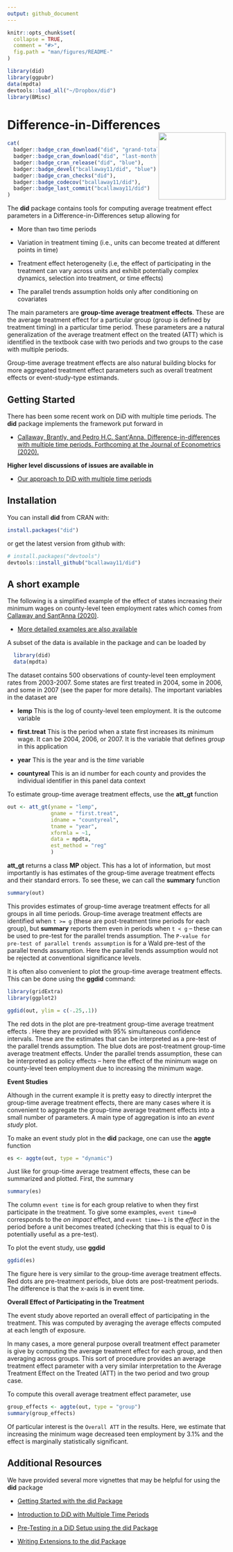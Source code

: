 ---
output: github_document
---

<!-- README.md is generated from README.Rmd. Please edit that file -->

```{r, echo = FALSE}
knitr::opts_chunk$set(
  collapse = TRUE,
  comment = "#>",
  fig.path = "man/figures/README-"
)
```

```{r, echo=FALSE, results="hide", warning=FALSE, message=FALSE}
library(did)
library(ggpubr)
data(mpdta)
devtools::load_all("~/Dropbox/did")
library(BMisc)
```
# Difference-in-Differences <img src="man/figures/logo.png" align="right" alt="" width="155" />

```{r echo=FALSE, results='asis', message=FALSE}
cat(
  badger::badge_cran_download("did", "grand-total", "blue"),
  badger::badge_cran_download("did", "last-month", "blue"),
  badger::badge_cran_release("did", "blue"),
  badger::badge_devel("bcallaway11/did", "blue"),
  badger::badge_cran_checks("did"),
  badger::badge_codecov("bcallaway11/did"),
  badger::badge_last_commit("bcallaway11/did")
)
```
<!-- README.md is generated from README.Rmd. Please edit that file -->

The **did** package contains tools for computing average treatment effect parameters in a Difference-in-Differences setup allowing for

* More than two time periods

* Variation in treatment timing (i.e., units can become treated at different points in time)

* Treatment effect heterogeneity (i.e, the effect of participating in the treatment can vary across units and exhibit potentially complex dynamics, selection into treatment, or time effects)

* The parallel trends assumption holds only after conditioning on covariates

The main parameters are **group-time average treatment effects**.  These are the average treatment effect for a particular group (group is defined by treatment timing) in a particular time period.  These parameters are a natural generalization of the average treatment effect on the treated (ATT) which is identified in the textbook case with two periods and two groups to the case with multiple periods.

Group-time average treatment effects are also natural building blocks for more aggregated treatment effect parameters such as overall treatment effects or event-study-type estimands.


## Getting Started

There has been some recent work on DiD with multiple time periods.  The **did** package implements the framework put forward in

* [Callaway, Brantly, and Pedro H.C. Sant\'Anna. Difference-in-differences with multiple time periods. Forthcoming at the Journal of Econometrics (2020).](https://authors.elsevier.com/a/1cFzc15Dji4pnC)


**Higher level discussions of issues are available in**

* [Our approach to DiD with multiple time periods](https://bcallaway11.github.io/did/articles/multi-period-did.html)


## Installation

You can install **did** from CRAN with:

```{r eval=FALSE}
install.packages("did")
```

or get the latest version from github with:

```{r gh-installation, eval = FALSE}
# install.packages("devtools")
devtools::install_github("bcallaway11/did")
```

## A short example

The following is a simplified example of the effect of states increasing their minimum wages on county-level teen employment rates which comes from [Callaway and Sant'Anna (2020)](https://authors.elsevier.com/a/1cFzc15Dji4pnC).

* [More detailed examples are also available](https://bcallaway11.github.io/did/articles/did-basics.html)

A subset of the data is available in the package and can be loaded by
```{r eval=FALSE}
  library(did)
  data(mpdta)
```

The dataset contains 500 observations of county-level teen employment rates from 2003-2007.  Some states are first treated in 2004, some in 2006, and some in 2007 (see the paper for more details).  The important variables in the dataset are

* **lemp** This is the log of county-level teen employment.  It is the outcome variable

* **first.treat** This is the period when a state first increases its minimum wage.  It can be 2004, 2006, or 2007.  It is the variable that defines *group* in this application

* **year** This is the year and is the *time* variable

* **countyreal** This is an id number for each county and provides the individual identifier in this panel data context

To estimate group-time average treatment effects, use the **att_gt** function

```{r}
out <- att_gt(yname = "lemp",
              gname = "first.treat",
              idname = "countyreal",
              tname = "year",
              xformla = ~1,
              data = mpdta,
              est_method = "reg"
              )
```

**att_gt** returns a class **MP** object.  This has a lot of information, but most importantly is has estimates of the group-time average treatment effects and their standard errors.  To see these, we can call the **summary** function

```{r}
summary(out)
```

This provides estimates of group-time average treatment effects for all groups in all time periods.  Group-time average treatment effects are identified when ` t >= g` (these are post-treatment time periods for each group), but **summary** reports them even in periods when `t < g` -- these can be used to pre-test for the parallel trends assumption.  The `P-value for pre-test of parallel trends assumption` is for a Wald pre-test of the parallel trends assumption.  Here the parallel trends assumption would not be rejected at conventional significance levels.

It is often also convenient to plot the group-time average treatment effects.  This can be done using the **ggdid** command:

```{r echo=FALSE}
library(gridExtra)
library(ggplot2)
```

```{r, fig.width=8, fig.height=10, fig.align='center', out.width="90%", dpi = 200}
ggdid(out, ylim = c(-.25,.1))
```

The red dots in the plot are pre-treatment group-time average treatment effects .  Here they are provided with 95\% simultaneous confidence intervals. These are the estimates that can be interpreted as a pre-test of the parallel trends assumption. The blue dots are post-treatment group-time average treatment effects.  Under the parallel trends assumption, these can be interpreted as policy effects -- here the effect of the minimum wage on county-level teen employment due to increasing the minimum wage.

**Event Studies**

Although in the current example it is pretty easy to directly interpret the group-time average treatment effects, there are many cases where it is convenient to aggregate the group-time average treatment effects into a small number of parameters.  A main type of aggregation is into an *event study* plot.

To make an event study plot in the **did** package, one can use the **aggte** function
```{r, fig.width=8,fig.height=5, fig.align='center', out.width="90%", dpi = 200}
es <- aggte(out, type = "dynamic")
```

Just like for group-time average treatment effects, these can be summarized and plotted.  First, the summary
```{r}
summary(es)
```

The column `event time` is for each group relative to when they first participate in the treatment.  To give some examples, `event time=0` corresponds to the *on impact* effect, and `event time=-1` is the *effect* in the period before a unit becomes treated (checking that this is equal to 0 is potentially useful as a pre-test).

To plot the event study, use **ggdid**
```{r, fig.width=8,fig.height=5, fig.align='center', out.width="90%", dpi = 200}
ggdid(es)
```

The figure here is very similar to the group-time average treatment effects.  Red dots are pre-treatment periods, blue dots are post-treatment periods.  The difference is that the x-axis is in event time.

**Overall Effect of Participating in the Treatment**

The event study above reported an overall effect of participating in the treatment.  This was computed by averaging the average effects computed at each length of exposure.

In many cases, a more general purpose overall treatment effect parameter is give by computing the average treatment effect for each group, and then averaging across groups.  This sort of procedure provides an average treatment effect parameter with a very similar interpretation to the Average Treatment Effect on the Treated (ATT) in the two period and two group case.

To compute this overall average treatment effect parameter, use
```{r}
group_effects <- aggte(out, type = "group")
summary(group_effects)
```

Of particular interest is the `Overall ATT` in the results.  Here, we estimate that increasing the minimum wage decreased teen employment by 3.1\% and the effect is marginally statistically significant.

## Additional Resources

We have provided several more vignettes that may be helpful for using the **did** package

* [Getting Started with the did Package](https://bcallaway11.github.io/did/articles/did-basics.html)

* [Introduction to DiD with Multiple Time Periods](https://bcallaway11.github.io/did/articles/multi-period-did.html)

* [Pre-Testing in a DiD Setup using the did Package](https://bcallaway11.github.io/did/articles/pre-testing.html)

* [Writing Extensions to the did Package](https://bcallaway11.github.io/did/articles/extensions.html)
